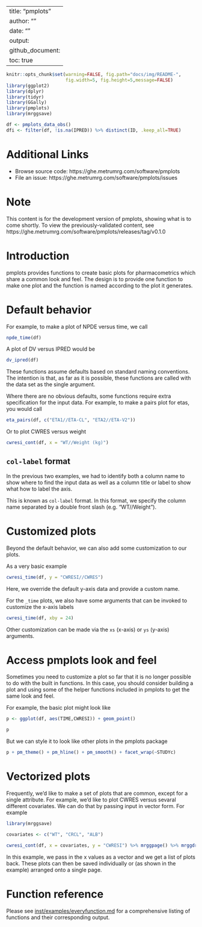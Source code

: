 
---
title: "pmplots"
author: ""
date: ""
output:
  github_document:
    toc: true
---


```r
knitr::opts_chunk$set(warning=FALSE, fig.path="docs/img/README-",
                      fig.width=5, fig.height=5,message=FALSE)
library(ggplot2)
library(dplyr)
library(tidyr)
library(GGally)
library(pmplots)
library(mrggsave)

df <- pmplots_data_obs()
dfi <- filter(df, !is.na(IPRED)) %>% distinct(ID, .keep_all=TRUE)
```

# Additional Links

- Browse source code: https://ghe.metrumrg.com/software/pmplots
- File an issue: https://ghe.metrumrg.com/software/pmplots/issues


# Note
This content is for the development version of pmplots, showing what is to 
come shortly.  To view the previously-validated content, see
https://ghe.metrumrg.com/software/pmplots/releases/tag/v0.1.0

# Introduction

pmplots provides functions to create basic plots for pharmacometrics which 
share a common look and feel. The design is to provide one function 
to make one plot and the function is named according to the plot 
it generates. 

# Default behavior

For example, to make a plot of NPDE versus time, we call
```r
npde_time(df)
```

A plot of DV versus IPRED would be
```r
dv_ipred(df)
```




These functions assume defaults based on standard naming conventions. The 
intention is that, as far as it is possible, these functions are called with 
the data set as the single argument.

Where there are no obvious defaults, some functions require extra 
specification for the input data. For example, to make a pairs plot
for etas, you would call

```r
eta_pairs(df, c("ETA1//ETA-CL", "ETA2//ETA-V2"))
```

Or to plot CWRES versus weight
```r
cwresi_cont(df, x = "WT//Weight (kg)")
```

## `col-label` format

In the previous two examples, we had to identify both a column name to show
where to find the input data as well as a column title or label to show
what how to label the axis. 

This is known as `col-label` format.  In this format, we specify 
the column name separated by a double front slash (e.g. "WT//Weight"). 


# Customized plots

Beyond the default behavior, we can also add some customization to our plots. 

As a very basic example
```r
cwresi_time(df, y = "CWRESI//CWRES")
```

Here, we override the default y-axis data and provide a custom name. 

For the `_time` plots, we also have some arguments that can be invoked to
customize the x-axis labels

```r
cwresi_time(df, xby = 24)
```


Other customization can be made via the `xs` (x-axis) or `ys` (y-axis) 
arguments. 

# Access pmplots look and feel
Sometimes you need to customize a plot so far that it is no longer possible
to do with the built in functions.  In this case, you should consider
building a plot and using some of the helper functions included in 
pmplots to get the same look and feel. 


For example, the basic plot might look like
```r
p <- ggplot(df, aes(TIME,CWRESI)) + geom_point()

p
```


But we can style it to look like other plots in the pmplots package
```r
p + pm_theme() + pm_hline() + pm_smooth() + facet_wrap(~STUDYc)
```


# Vectorized plots

Frequently, we'd like to make a set of plots that are common, except for 
a single attribute.  For example, we'd like to plot CWRES versus 
sevaral different covariates.  We can do that by passing input in 
vector form.  For example

```r
library(mrggsave)

covariates <- c("WT", "CRCL", "ALB")

cwresi_cont(df, x = covariates, y = "CWRESI") %>% mrggpage() %>% mrggdraw()
```

In this example, we pass in the x values as a vector and we get a list 
of plots back.  These plots can then be saved individually or (as shown in the 
example) arranged onto a single page.  


# Function reference
Please see <a href="https://ghe.metrumrg.com/software/pmplots/blob/master/inst/examples/everyfunction.md">inst/examples/everyfunction.md</a>
for a comprehensive listing of functions and their corresponding output.



